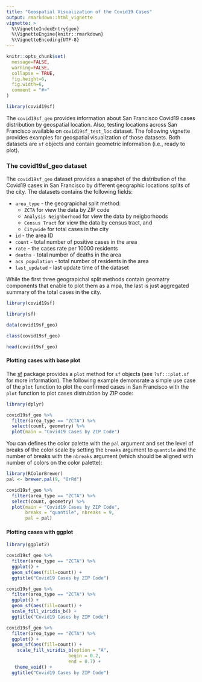 ```yaml
---
title: "Geospatial Visualization of the Covid19 Cases"
output: rmarkdown::html_vignette
vignette: >
  %\VignetteIndexEntry{geo}
  %\VignetteEngine{knitr::rmarkdown}
  %\VignetteEncoding{UTF-8}
---
```


```r
knitr::opts_chunk$set(
  message=FALSE, 
  warning=FALSE,
  collapse = TRUE,
  fig.height=6, 
  fig.width=6, 
  comment = "#>"
)
```

```r
library(covid19sf)
```


The `covid19sf_geo` provides information about San Francisco Covid19 cases distribution by geospatial location. Also, testing locations across San Francisco available on `covid19sf_test_loc` dataset. The following vignette provides examples for geospatial visualization of those datasets. Both datasets are `sf` objects and contain geometric information (i.e., ready to plot).


### The covid19sf_geo dataset

The `covid19sf_geo` dataset provides a snapshot of the distribution of the Covid19 cases in San Francisco by different geographic locations splits of the city. The datasets contains the following fields:

- `area_type` - the geograpichal split method:
  - `ZCTA` for view the data by ZIP code
  - `Analysis Neighborhood` for view the data by neigborhoods
  - `Census Tract` for view the data by census tract, and
  - `Citywide` for total cases in the city
- `id` - the area ID
- `count` - total number of positive cases in the area
- `rate` - the cases rate per 10000 residents
- `deaths` - total number of deaths in the area
- `acs_population` - total number of residents in the area
- `last_updated` - last update time of the dataset


While the first three geograpichal split methods contain geomatry components that enable to plot them as a mpa, the last is just aggregated summary of the total cases in the city.

```r
library(covid19sf)

library(sf)

data(covid19sf_geo)

class(covid19sf_geo)

head(covid19sf_geo)
```


#### Plotting cases with base plot

The [sf](https://r-spatial.github.io/sf/index.html) package provides a `plot` method for `sf` objects (see `?sf:::plot.sf` for more information). The following example demonsrate a simple use case of the `plot` function to plot the confirmed cases in San Francisco with the `plot` function to plot cases distrubtion by ZIP code:


```r
library(dplyr)

covid19sf_geo %>% 
  filter(area_type == "ZCTA") %>% 
  select(count, geometry) %>%
  plot(main = "Covid19 Cases by ZIP Code")

```

You can defines the color palette with the `pal` argument and set the level of breaks of the color scale by setting the `breaks` argument to `quantile` and the number of breaks with the `nbreaks` argument (which should be aligned with number of colors on the color palette):


```r
library(RColorBrewer)
pal <- brewer.pal(9, "OrRd")

covid19sf_geo %>% 
  filter(area_type == "ZCTA") %>% 
  select(count, geometry) %>%
  plot(main = "Covid19 Cases by ZIP Code",
       breaks = "quantile", nbreaks = 9,
       pal = pal)
```



#### Plotting cases with ggplot

```r
library(ggplot2)

covid19sf_geo %>% 
  filter(area_type == "ZCTA") %>% 
  ggplot() + 
  geom_sf(aes(fill=count)) +
  ggtitle("Covid19 Cases by ZIP Code")
```


```r
covid19sf_geo %>% 
  filter(area_type == "ZCTA") %>% 
  ggplot() + 
  geom_sf(aes(fill=count)) + 
  scale_fill_viridis_b() +
  ggtitle("Covid19 Cases by ZIP Code")
```




```r
covid19sf_geo %>% 
  filter(area_type == "ZCTA") %>% 
  ggplot() + 
  geom_sf(aes(fill=count)) + 
    scale_fill_viridis_b(option = "A",
                       begin = 0.2,
                       end = 0.7) + 
   theme_void() +
  ggtitle("Covid19 Cases by ZIP Code")
```






